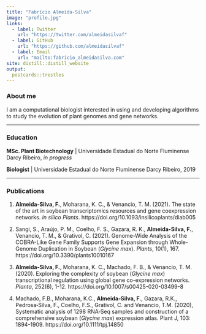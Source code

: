 ```yaml
---
title: "Fabrício Almeida-Silva"
image: "profile.jpg"
links:
  - label: Twitter
    url: "https://twitter.com/almeidasilvaf"
  - label: GitHub
    url: "https://github.com/almeidasilvaf"
  - label: Email
    url: "mailto:fabricio_almeidasilva.com"
site: distill::distill_website
output:
  postcards::trestles
---
```


### About me

I am a computational biologist interested in using and developing algorithms to study the evolution of plant genomes and gene networks.

---
  
### Education

**MSc. Plant Biotechnology** | Universidade Estadual do Norte Fluminense Darcy Ribeiro, *in progress*

**Biologist** | Universidade Estadual do Norte Fluminense Darcy Ribeiro, 2019

---

### Publications

1. **Almeida-Silva, F.**, Moharana, K. C., & Venancio, T. M. (2021). The state of the art in soybean transcriptomics resources and gene coexpression networks. *in silico Plants*. https://doi.org/10.1093/insilicoplants/diab005

2. Sangi, S., Araújo, P. M., Coelho, F. S., Gazara, R. K., **Almeida-Silva, F.**, Venancio, T. M., & Grativol, C. (2021). Genome-Wide Analysis of the COBRA-Like Gene Family Supports Gene Expansion through Whole-Genome Duplication in Soybean (*Glycine max*). *Plants*, 10(1), 167. https://doi.org/10.3390/plants10010167

3. **Almeida-Silva, F.**, Moharana, K. C., Machado, F. B., & Venancio, T. M. (2020). Exploring the complexity of soybean (*Glycine max*) transcriptional regulation using global gene co-expression networks. *Planta*, 252(6), 1-12. https://doi.org/10.1007/s00425-020-03499-8

4. Machado, F.B., Moharana, K.C., **Almeida‐Silva, F.**, Gazara, R.K., Pedrosa‐Silva, F., Coelho, F.S., Grativol, C. and Venancio, T.M. (2020), Systematic analysis of 1298 RNA‐Seq samples and construction of a comprehensive soybean (*Glycine max*) expression atlas. Plant J, 103: 1894-1909. https://doi.org/10.1111/tpj.14850
